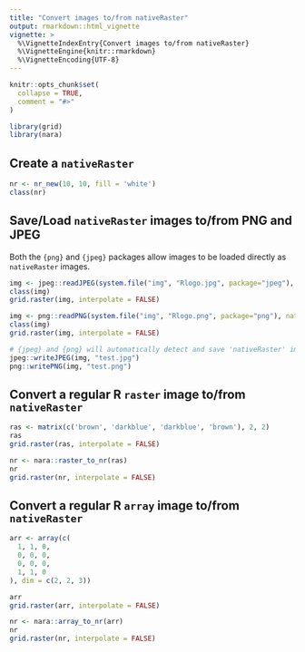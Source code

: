 ```yaml
---
title: "Convert images to/from nativeRaster"
output: rmarkdown::html_vignette
vignette: >
  %\VignetteIndexEntry{Convert images to/from nativeRaster}
  %\VignetteEngine{knitr::rmarkdown}
  %\VignetteEncoding{UTF-8}
---
```


```r
knitr::opts_chunk$set(
  collapse = TRUE,
  comment = "#>"
)
```

```r
library(grid)
library(nara)
```


## Create a `nativeRaster`

```r
nr <- nr_new(10, 10, fill = 'white')
class(nr)
```



## Save/Load `nativeRaster` images to/from PNG and JPEG

Both the `{png}` and `{jpeg}` packages allow images to be loaded directly 
as `nativeRaster` images.

```r
img <- jpeg::readJPEG(system.file("img", "Rlogo.jpg", package="jpeg"), native = TRUE)
class(img)
grid.raster(img, interpolate = FALSE)
```


```r
img <- png::readPNG(system.file("img", "Rlogo.png", package="png"), native = TRUE)
class(img)
grid.raster(img, interpolate = FALSE)
```


```r
# {jpeg} and {png} will automatically detect and save 'nativeRaster' images
jpeg::writeJPEG(img, "test.jpg")
png::writePNG(img, "test.png")
```

## Convert a regular R `raster` image to/from `nativeRaster`

```r
ras <- matrix(c('brown', 'darkblue', 'darkblue', 'brown'), 2, 2)
ras
grid.raster(ras, interpolate = FALSE)
```


```r
nr <- nara::raster_to_nr(ras)
nr
grid.raster(nr, interpolate = FALSE)
```

## Convert a regular R `array` image to/from `nativeRaster`

```r
arr <- array(c(
  1, 1, 0,
  0, 0, 0,
  0, 0, 0, 
  1, 1, 0
), dim = c(2, 2, 3))

arr
grid.raster(arr, interpolate = FALSE)
```

```r
nr <- nara::array_to_nr(arr)
nr
grid.raster(nr, interpolate = FALSE)
```


